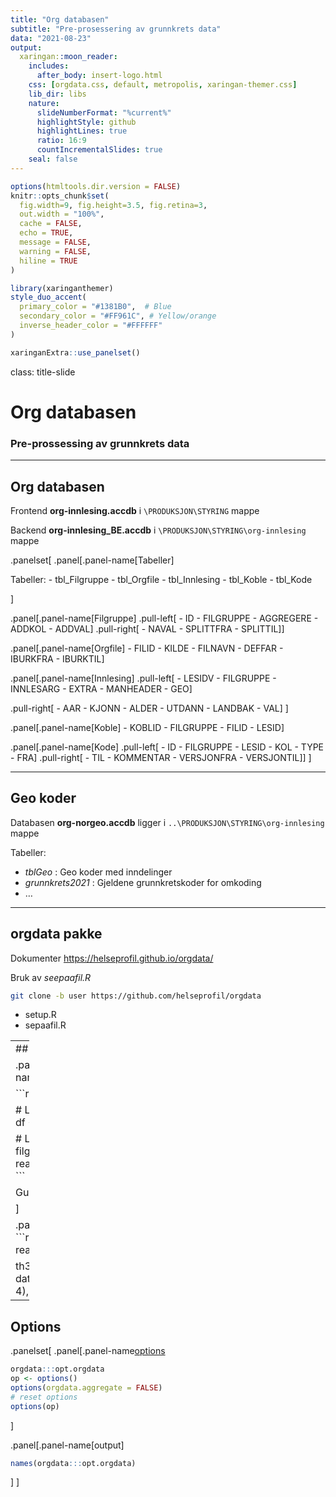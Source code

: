 ```yaml
---
title: "Org databasen"
subtitle: "Pre-prosessering av grunnkrets data"
data: "2021-08-23"
output:
  xaringan::moon_reader:
    includes:
      after_body: insert-logo.html
    css: [orgdata.css, default, metropolis, xaringan-themer.css]
    lib_dir: libs
    nature:
      slideNumberFormat: "%current%"
      highlightStyle: github
      highlightLines: true
      ratio: 16:9
      countIncrementalSlides: true
    seal: false
---
```



```r
options(htmltools.dir.version = FALSE)
knitr::opts_chunk$set(
  fig.width=9, fig.height=3.5, fig.retina=3,
  out.width = "100%",
  cache = FALSE,
  echo = TRUE,
  message = FALSE, 
  warning = FALSE,
  hiline = TRUE
)
```

```r
library(xaringanthemer)
style_duo_accent(
  primary_color = "#1381B0",  # Blue
  secondary_color = "#FF961C", # Yellow/orange
  inverse_header_color = "#FFFFFF"
)
```

```r
xaringanExtra::use_panelset()

```

class: title-slide

# Org databasen
### Pre-prossessing av grunnkrets data

---


## Org databasen

Frontend **org-innlesing.accdb** i `\PRODUKSJON\STYRING` mappe

Backend **org-innlesing_BE.accdb** i `\PRODUKSJON\STYRING\org-innlesing` mappe

.panelset[
.panel[.panel-name[Tabeller]

Tabeller:
- tbl_Filgruppe
- tbl_Orgfile
- tbl_Innlesing
- tbl_Koble
- tbl_Kode

]

.panel[.panel-name[Filgruppe]
.pull-left[
- ID
- FILGRUPPE
- AGGREGERE
- ADDKOL
- ADDVAL
]
.pull-right[
- NAVAL
- SPLITTFRA
- SPLITTIL
]]

.panel[.panel-name[Orgfile]
- FILID
- KILDE
- FILNAVN
- DEFFAR
- IBURKFRA
- IBURKTIL
]

.panel[.panel-name[Innlesing]
.pull-left[
- LESIDV
- FILGRUPPE
- INNLESARG
- EXTRA
- MANHEADER
- GEO
]

.pull-right[
- AAR
- KJONN
- ALDER
- UTDANN
- LANDBAK
- VAL
]
]

.panel[.panel-name[Koble]
- KOBLID
- FILGRUPPE
- FILID
- LESID
]

.panel[.panel-name[Kode]
.pull-left[
- ID
- FILGRUPPE
- LESID
- KOL
- TYPE
- FRA
]
.pull-right[
- TIL
- KOMMENTAR
- VERSJONFRA
- VERSJONTIL
]]
]

---

## Geo koder

Databasen **org-norgeo.accdb** ligger i  `..\PRODUKSJON\STYRING\org-innlesing` mappe

Tabeller:

- *tblGeo* : Geo koder med inndelinger
- *grunnkrets2021* : Gjeldene grunnkretskoder for omkoding
- ...

---

## orgdata pakke

Dokumenter [https://helseprofil.github.io/orgdata/](https://helseprofil.github.io/orgdata/)

Bruk av *seepaafil.R* 

```sh
git clone -b user https://github.com/helseprofil/orgdata
```
- setup.R
- sepaafil.R

---
## Aggregere filer

.panelset[
.panel[.panel-name[read_org]

```r
library(orgdata)

# Lese alle filer i en filgruppe
df <- read_org("Dode")
df #<<

# Lese bare en koblid i den filgruppen
df <- read_org("Dode", koblid = 15) 
```

Gule linje vises i output fanen.

]

.panel[.panel-name[output]
```r
library(orgdata)
df <- read_org("Dode")

th3 <- function(x){
  data.table::rbindlist(list(head(x, 4), tail(x, 4)))
}
th3(df)
```
]
]

---

## Options

.panelset[
.panel[.panel-name[options]
```r
orgdata:::opt.orgdata
op <- options()
options(orgdata.aggregate = FALSE)
# reset options
options(op)

```
]

.panel[.panel-name[output]
```r
names(orgdata:::opt.orgdata)
```
]
]



